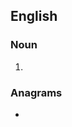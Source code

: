 {{also|Bourns}}
==English==

===Noun===
{{head|en|noun form}}

# {{plural of|en|bourn}}

===Anagrams===
* {{anagrams|en|a=bnorsu|Burson|burons|suborn}}